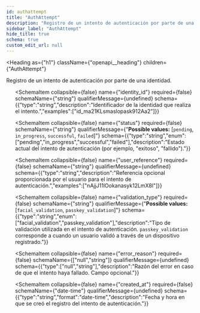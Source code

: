 ```yaml
---
id: authattempt
title: "AuthAttempt"
description: "Registro de un intento de autenticación por parte de una identidad."
sidebar_label: "AuthAttempt"
hide_title: true
schema: true
custom_edit_url: null
---
```



<Heading
  as={"h1"}
  className={"openapi__heading"}
  children={"AuthAttempt"}
>
</Heading>



Registro de un intento de autenticación por parte de una identidad.

<ul>
  <SchemaItem
    collapsible={false}
    name={"id"}
    required={false}
    schemaName={"string"}
    qualifierMessage={undefined}
    schema={{"type":"string","description":"Identificador único del intento de autenticación.","examples":["aa_Kop19_kEe23i7hSw8QG4-a"]}}
  >
    
  </SchemaItem><SchemaItem
    collapsible={false}
    name={"identity_id"}
    required={false}
    schemaName={"string"}
    qualifierMessage={undefined}
    schema={{"type":"string","description":"Identificador de la identidad que realiza el intento.","examples":["id_ma21KLsmaslopask912Aa2"]}}
  >
    
  </SchemaItem><SchemaItem
    collapsible={false}
    name={"status"}
    required={false}
    schemaName={"string"}
    qualifierMessage={"**Possible values:** [`pending`, `in_progress`, `successful`, `failed`]"}
    schema={{"type":"string","enum":["pending","in_progress","successful","failed"],"description":"Estado actual del intento de autenticación (por ejemplo, \"exitoso\", \"fallido\")."}}
  >
    
  </SchemaItem><SchemaItem
    collapsible={false}
    name={"user_reference"}
    required={false}
    schemaName={"string"}
    qualifierMessage={undefined}
    schema={{"type":"string","description":"Referencia opcional proporcionada por el usuario para el intento de autenticación.","examples":["nAjjJ11lOokanasyk12LmX8l"]}}
  >
    
  </SchemaItem><SchemaItem
    collapsible={false}
    name={"validation_type"}
    required={false}
    schemaName={"string"}
    qualifierMessage={"**Possible values:** [`facial_validation`, `passkey_validation`]"}
    schema={{"type":"string","enum":["facial_validation","passkey_validation"],"description":"Tipo de validación utilizada en el intento de autenticación. `passkey_validation` corresponde a cuando un usuario validó a través de un dispositivo registrado."}}
  >
    
  </SchemaItem><SchemaItem
    collapsible={false}
    name={"error_reason"}
    required={false}
    schemaName={["null","string"]}
    qualifierMessage={undefined}
    schema={{"type":["null","string"],"description":"Razón del error en caso de que el intento haya fallado. Campo opcional."}}
  >
    
  </SchemaItem><SchemaItem
    collapsible={false}
    name={"created_at"}
    required={false}
    schemaName={"date-time"}
    qualifierMessage={undefined}
    schema={{"type":"string","format":"date-time","description":"Fecha y hora en que se creó el registro del intento de autenticación."}}
  >
    
  </SchemaItem>
</ul>
            